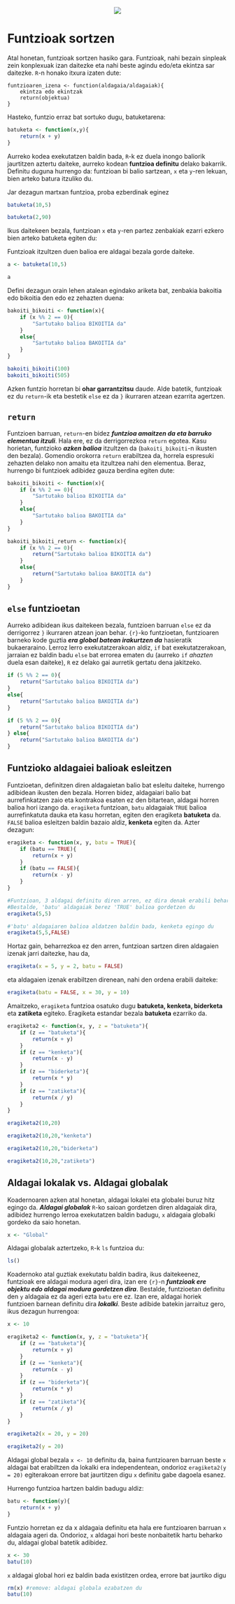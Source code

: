 <p align="center">
<img src="Images/Rlogo.png"/>
</p>

# Funtzioak sortzen

Atal honetan, funtzioak sortzen hasiko gara. Funtzioak, nahi bezain sinpleak zein konplexuak izan daitezke eta nahi beste agindu edo/eta ekintza sar daitezke. `R`-n honako itxura izaten dute:

```
funtzioaren_izena <- function(aldagaia/aldagaiak){
    ekintza edo ekintzak
    return(objektua)
}
```

Hasteko, funtzio erraz bat sortuko dugu, batuketarena:


```{r}
batuketa <- function(x,y){
    return(x + y)
}
```

Aurreko kodea exekutatzen baldin bada, `R`-k ez duela inongo baliorik jaurtitzen aztertu daiteke, aurreko kodean **funtzioa definitu** delako bakarrik. Definitu duguna hurrengo da: funtzioan bi balio sartzean, `x` eta `y`-ren lekuan, bien arteko batura itzuliko du.

Jar dezagun martxan funtzioa, proba ezberdinak eginez


```{r}
batuketa(10,5)

batuketa(2,90)
```

Ikus daitekeen bezala, funtzioan `x` eta `y`-ren partez zenbakiak ezarri ezkero bien arteko batuketa egiten du:

\begin{equation}
    x = 10, y = 5\\
    \Downarrow\\
    10 + 5\\
    \Downarrow\\
    15
\end{equation}

Funtzioak itzultzen duen balioa ere aldagai bezala gorde daiteke.


```{r}
a <- batuketa(10,5)
```


```{r}
a
```

Defini dezagun orain lehen atalean egindako ariketa bat, zenbakia bakoitia edo bikoitia den edo ez zehazten duena:


```{r}
bakoiti_bikoiti <- function(x){
    if (x %% 2 == 0){
        "Sartutako balioa BIKOITIA da"
    }
    else{
        "Sartutako balioa BAKOITIA da"
    }
}
```


```{r}
bakoiti_bikoiti(100)
bakoiti_bikoiti(505)
```

Azken funtzio horretan bi **ohar garrantzitsu** daude. Alde batetik, funtzioak ez du `return`-ik eta bestetik `else` ez da `}` ikurraren atzean ezarrita agertzen.

## `return`

Funtzioen barruan, `return`-en bidez ***funtzioa amaitzen da eta barruko elementua itzuli***. Hala ere, ez da derrigorrezkoa `return` egotea. Kasu horietan, funtzioko ***azken balioa*** itzultzen da (`bakoiti_bikoiti`-n ikusten den bezala). Gomendio orokorra `return` erabiltzea da, horrela espresuki zehazten delako non amaitu eta itzultzea nahi den elementua. Beraz, hurrengo bi funtzioek adibidez gauza berdina egiten dute:


```{r}
bakoiti_bikoiti <- function(x){
    if (x %% 2 == 0){
        "Sartutako balioa BIKOITIA da"
    }
    else{
        "Sartutako balioa BAKOITIA da"
    }
}

bakoiti_bikoiti_return <- function(x){
    if (x %% 2 == 0){
        return("Sartutako balioa BIKOITIA da")
    }
    else{
        return("Sartutako balioa BAKOITIA da")
    }
}
```

## `else` funtzioetan

Aurreko adibidean ikus daitekeen bezala, funtzioen barruan `else` ez da derrigorrez `}` ikurraren atzean joan behar. `{r}`-ko funtzioetan, funtzioaren barneko kode guztia ***era global batean irakurtzen da*** hasieratik bukaeraraino. Lerroz lerro exekutatzerakoan aldiz, `if` bat exekutatzerakoan, jarraian ez baldin badu `else` bat errorea ematen du (aurreko `if` *ahazten* duela esan daiteke), `R` ez delako gai aurretik gertatu dena jakitzeko.


```{r error=TRUE}
if (5 %% 2 == 0){
    return("Sartutako balioa BIKOITIA da")
}
else{
    return("Sartutako balioa BAKOITIA da")
}
```


```{r}
if (5 %% 2 == 0){
    return("Sartutako balioa BIKOITIA da")
} else{
    return("Sartutako balioa BAKOITIA da")
}
```

## Funtzioko aldagaiei balioak esleitzen

Funtzioetan, definitzen diren aldagaietan balio bat esleitu daiteke, hurrengo adibidean ikusten den bezala. Horren bidez, aldagaiari balio bat aurrefinkatzen zaio eta kontrakoa esaten ez den bitartean, aldagai horren balioa hori izango da. `eragiketa` funtzioan, `batu` aldagaiak `TRUE` balioa aurrefinkatuta dauka eta kasu horretan, egiten den eragiketa **batuketa** da. `FALSE` balioa esleitzen baldin bazaio aldiz, **kenketa** egiten da. Azter dezagun:


```{r}
eragiketa <- function(x, y, batu = TRUE){
    if (batu == TRUE){
        return(x + y)
    }
    if (batu == FALSE){
        return(x - y)
    }
}
```


```{r}
#Funtzioan, 3 aldagai definitu diren arren, ez dira denak erabili behar derrigorrez.
#Bestalde, 'batu' aldagaiak berez 'TRUE' balioa gordetzen du
eragiketa(5,5)

#'batu' aldagaiaren balioa aldatzen baldin bada, kenketa egingo du
eragiketa(5,5,FALSE)
```

Hortaz gain, beharrezkoa ez den arren, funtzioan sartzen diren aldagaien izenak jarri daitezke, hau da, 


```{r}
eragiketa(x = 5, y = 2, batu = FALSE)
```

eta aldagaien izenak erabiltzen direnean, nahi den ordena erabili daiteke:


```{r}
eragiketa(batu = FALSE, x = 30, y = 10)
```

Amaitzeko, `eragiketa` funtzioa osatuko dugu **batuketa, kenketa, biderketa** eta **zatiketa** egiteko. Eragiketa estandar bezala **batuketa** ezarriko da.


```{r}
eragiketa2 <- function(x, y, z = "batuketa"){
    if (z == "batuketa"){
        return(x + y)
    }
    if (z == "kenketa"){
        return(x - y)
    }
    if (z == "biderketa"){
        return(x * y)
    }
    if (z == "zatiketa"){
        return(x / y)
    }
}
```


```{r}
eragiketa2(10,20)

eragiketa2(10,20,"kenketa")

eragiketa2(10,20,"biderketa")

eragiketa2(10,20,"zatiketa")
```

## Aldagai lokalak vs. Aldagai globalak
Koadernoaren azken atal honetan, aldagai lokalei eta globalei buruz hitz egingo da. ***Aldagai globalak*** `R`-ko saioan gordetzen diren aldagaiak dira, adibidez hurrengo lerroa exekutatzen baldin badugu, `x` aldagaia globalki gordeko da saio honetan.


```{r}
x <- "Global"
```

Aldagai globalak aztertzeko, `R`-k `ls` funtzioa du:


```{r}
ls()
```

Koadernoko atal guztiak exekutatu baldin badira, ikus daitekeenez, funtzioak ere aldagai modura ageri dira, izan ere `{r}`-n ***funtzioak ere objektu edo aldagai modura gordetzen dira***. Bestalde, funtzioetan definitu den `y` aldagaia ez da ageri ezta `batu` ere ez. Izan ere, aldagai horiek funtzioen barnean definitu dira ***lokalki***. Beste adibide batekin jarraituz gero, ikus dezagun hurrengoa:


```{r error=TRUE}
x <- 10

eragiketa2 <- function(x, y, z = "batuketa"){
    if (z == "batuketa"){
        return(x + y)
    }
    if (z == "kenketa"){
        return(x - y)
    }
    if (z == "biderketa"){
        return(x * y)
    }
    if (z == "zatiketa"){
        return(x / y)
    }
}

eragiketa2(x = 20, y = 20)

eragiketa2(y = 20)
```

Aldagai global bezala `x <- 10` definitu da, baina funtzioaren barruan beste `x` aldagai bat erabiltzen da lokalki era independentean, ondorioz `eragiketa2(y = 20)` egiterakoan errore bat jaurtitzen digu `x` definitu gabe dagoela esanez. 

Hurrengo funtzioa hartzen baldin badugu aldiz:


```{r}
batu <- function(y){
    return(x + y)
}
```

Funtzio horretan ez da x aldagaia definitu eta hala ere funtzioaren barruan `x` aldagaia ageri da. Ondorioz, `x` aldagai hori beste nonbaitetik hartu beharko du, aldagai global batetik adibidez.


```{r}
x <- 30
batu(10)
```

`x` aldagai global hori ez baldin bada existitzen ordea, errore bat jaurtiko digu


```{r error=TRUE}
rm(x) #remove: aldagai globala ezabatzen du
batu(10)
```
